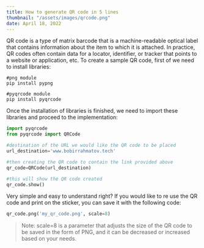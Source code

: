 ```yaml
---
title: How to generate QR code in 5 lines
thumbnail: "/assets/images/qrcode.png"
date: April 18, 2022
---
```


QR code is a type of matrix barcode that is a machine-readable optical label that contains information about the item to which it is attached. In practice, QR codes often contain data for a locator, identifier, or tracker that points to a website or application, etc. To create a sample QR code, first of we need to install libraries:

```shell
#png module
pip install pypng

#pyqrcode module
pip install pyqrcode
```

Once the installation of libraries is finished, we need to import these libraries and proceed to the implementation:

```python
import pyqrcode
from pyqrcode import QRCode

#destination of the URL we would like the QR code to be placed
url_destination='www.bobirrahmatov.tech'

#then creating the QR code to contain the link provided above
qr_code=QRCode(url_destination)

#this will show the QR code created
qr_code.show()
```

Very simple and easy to understand right? If you would like to re use the QR code and print on the sticker, you can save it with the following code:

```python
qr_code.png('my_qr_code.png', scale=8)
```

> Note: scale=8 is a parameter that adjusts the size of the QR code to be saved in the form of PNG, and it can be decreased or increased based on your needs.
